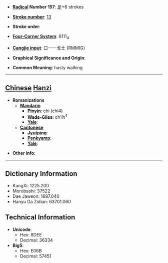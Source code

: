 * '''[[Wiktionary:Chinese radical index| Radical]] Number 157''': [[Wiktionary:Chinese radical index 足|足]]+6 strokes

* '''[[Wiktionary:Chinese total strokes index|Stroke number]]''': [[Wiktionary:Chinese total strokes index 13|13]]

* '''Stroke order''': 

* '''[[Wiktionary:Chinese four corner index|Four-Corner System]]''': 6111<sub>4</sub>

* '''[[Wiktionary:Chinese Cangjie index|Cangjie input]]''': 口一一戈土 (RMMIG)

* '''Graphical Significance and Origin''': 

* '''Common Meaning''': hasty walking

----

== [[Chinese]] [[Hanzi]] ==

* '''Romanizations'''
** '''[[Mandarin]]'''
*** '''[[Pinyin]]''': chì (chi4)
*** '''[[Wade-Giles]]''': ch'ih<sup>4</sup>
*** '''[[Yale]]''': 
** '''[[Cantonese]]'''
*** '''[[Jyutping]]''':
*** '''[[Penkyamp]]''': 
*** '''[[Yale]]''': 

* '''Other info''': 

----

== Dictionary Information ==

* KangXi: 1225.200
* Morobashi: 37522
* Dae Jaweon: 1697.040
* Hanyu Da Zidian: 63701.060

== Technical Information ==

* '''Unicode''':
** Hex: 8DEE
** Decimal: 36334
* '''Big5''':
** Hex: E06B
** Decimal: 57451